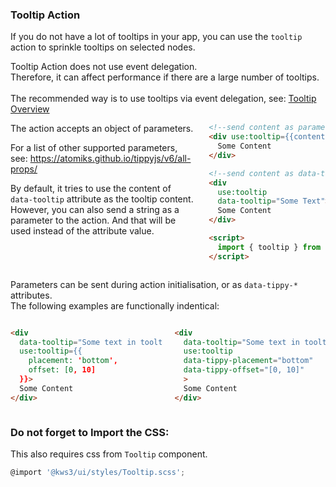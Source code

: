 
<Meta
  title="Helpers/Tooltips/3. Tooltip Action"
/>

### Tooltip Action
If you do not have a lot of tooltips in your app, you can use the `tooltip` action to sprinkle tooltips on selected nodes.

<div class="notification is-warning">
Tooltip Action does not use event delegation. <br/>Therefore, it can affect performance if there are a large number of tooltips.<br/><br/>
The recommended way is to use tooltips via event delegation, see: <a href="/docs/helpers-tooltips-1-overview--page">Tooltip Overview</a>
</div>



<div class="columns">
  <div class="column">

The action accepts an object of parameters.  

For a list of other supported parameters, see: <a target="_blank" href="https://atomiks.github.io/tippyjs/v6/all-props/">https://atomiks.github.io/tippyjs/v6/all-props/</a>

By default, it tries to use the content of `data-tooltip` attribute as the tooltip content.  
However, you can also send a string as a parameter to the action.
And that will be used instead of the attribute value.

  </div>
  <div class="column">

```html
<!--send content as parameter-->
<div use:tooltip={{content: "Some Text"}}>
  Some Content
</div>

<!--send content as data-tooltip attribute-->
<div 
  use:tooltip
  data-tooltip="Some Text">
  Some Content
</div>

<script>
  import { tooltip } from '@kws3/ui'; //notice lowercase import name
</script>
```

  </div>
</div>

Parameters can be sent during action initialisation, or as `data-tippy-*` attributes.  
The following examples are functionally indentical:

<div class="columns">
  <div class="column">

```html
<div 
  data-tooltip="Some text in tooltip"
  use:tooltip={{
    placement: 'bottom',
    offset: [0, 10]
  }}>
  Some Content
</div>
```

  </div>
  <div class="column">

```html
<div 
  data-tooltip="Some text in tooltip"
  use:tooltip
  data-tippy-placement="bottom"
  data-tippy-offset="[0, 10]"
  >
  Some Content
</div>
```

  </div>
</div>

### Do not forget to Import the CSS:
This also requires css from `Tooltip` component.

```js
@import '@kws3/ui/styles/Tooltip.scss';
```
